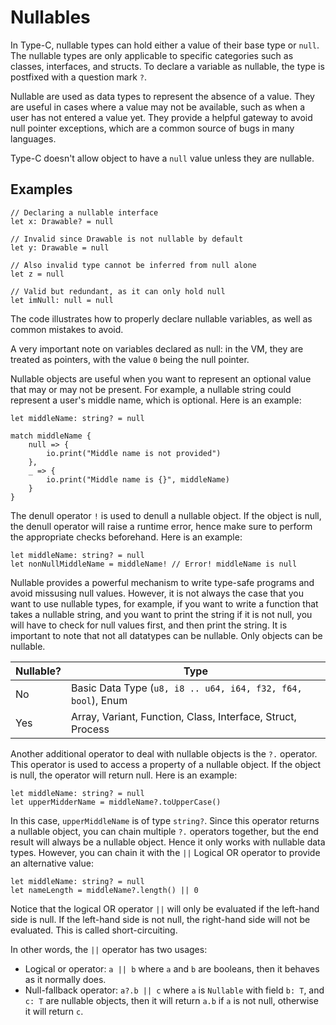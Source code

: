 # Nullables

In Type-C, nullable types can hold either a value of their base type or `null`. The nullable types are only applicable to specific categories such as classes, interfaces, and structs. To declare a variable as nullable, the type is postfixed with a question mark `?`.

Nullable are used as data types to represent the absence of a value. They are useful in cases where a value may not be available, such as when a user has not entered a value yet. They provide a helpful gateway to avoid null pointer exceptions, which are a common source of bugs in many languages.

Type-C doesn't allow object to have a `null` value unless they are nullable.

## Examples

```tc
// Declaring a nullable interface
let x: Drawable? = null

// Invalid since Drawable is not nullable by default
let y: Drawable = null

// Also invalid type cannot be inferred from null alone
let z = null

// Valid but redundant, as it can only hold null
let imNull: null = null
```

The code illustrates how to properly declare nullable variables, as well as common mistakes to avoid.

A very important note on variables declared as null: in the VM, they are treated as pointers, with the value `0` being the null pointer.

Nullable objects are useful when you want to represent an optional value that may or may not be present. For example, a nullable string could represent a user's middle name, which is optional. Here is an example:
```tc
let middleName: string? = null

match middleName {
    null => {
        io.print("Middle name is not provided")
    },
    _ => {
        io.print("Middle name is {}", middleName)
    }
}
```

The denull operator `!` is used to denull a nullable object. If the object is null, the denull operator will raise a runtime error, hence make sure to perform the appropriate checks beforehand. Here is an example:

```tc
let middleName: string? = null
let nonNullMiddleName = middleName! // Error! middleName is null
```

Nullable provides a powerful mechanism to write type-safe programs and avoid missusing null values. However, it is not always the case that you want to use nullable types, for example, if you want to write a function that takes a nullable string, and you want to print the string if it is not null, you will have to check for null values first, and then print the string. It is important to note that not all datatypes can be nullable. Only objects can be nullable.


|Nullable?|Type|
|---|---|
|No|Basic Data Type (`u8, i8 .. u64, i64, f32, f64, bool`), Enum|
|Yes|Array, Variant, Function, Class, Interface, Struct, Process|

Another additional operator to deal with nullable objects is the `?.` operator. This operator is used to access a property of a nullable object. If the object is null, the operator will return null. Here is an example:


```tc
let middleName: string? = null
let upperMidderName = middleName?.toUpperCase()
```

In this case, `upperMiddleName` is of type `string?`. Since this operator returns a nullable object, you can chain multiple `?.` operators together, but the end result will always be a nullable object. Hence it only works with nullable data types. However, you can chain it with the `||` Logical OR operator to provide an alternative value:

```tc
let middleName: string? = null
let nameLength = middleName?.length() || 0
```

Notice that the logical OR operator `||` will only be evaluated if the left-hand side is null. If the left-hand side is not null, the right-hand side will not be evaluated. This is called short-circuiting.

In other words, the `||` operator has two usages:
- Logical or operator: `a || b` where `a` and `b` are booleans, then it behaves as it normally does.
- Null-fallback operator: `a?.b || c` where `a` is `Nullable` with field `b: T`, and `c: T` are nullable objects, then it will return `a.b` if `a` is not null, otherwise it will return `c`.
